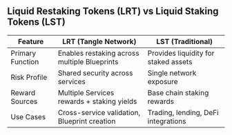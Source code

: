 ## Liquid Restaking Tokens (LRT) vs Liquid Staking Tokens (LST)

| Feature               | LRT (Tangle Network)                          | LST (Traditional)                   |
|-----------------------|-----------------------------------------------|--------------------------------------|
| Primary Function      | Enables restaking across multiple Blueprints  | Provides liquidity for staked assets|
| Risk Profile          | Shared security across services               | Single network exposure             |
| Reward Sources        | Multiple Services rewards + staking yields    | Base chain staking rewards          |
| Use Cases             | Cross-service validation, Blueprint creation  | Trading, lending, DeFi integrations |

